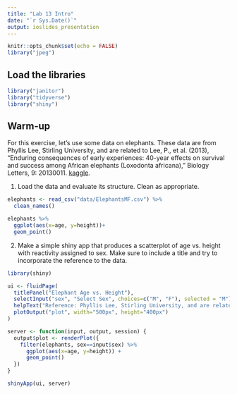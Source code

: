 ```yaml
---
title: "Lab 13 Intro"
date: "`r Sys.Date()`"
output: ioslides_presentation
---
```


```r
knitr::opts_chunk$set(echo = FALSE)
library("jpeg")
```

## Load the libraries
```r
library("janitor")
library("tidyverse")
library("shiny")
```

## Warm-up
For this exercise, let's use some data on elephants. These data are from Phyllis Lee, Stirling University, and are related to Lee, P., et al. (2013), "Enduring consequences of early experiences: 40-year effects on survival and success among African elephants (Loxodonta africana)," Biology Letters, 9: 20130011. [kaggle](https://www.kaggle.com/mostafaelseidy/elephantsmf).  

1. Load the data and evaluate its structure. Clean as appropriate.
```r
elephants <- read_csv("data/ElephantsMF.csv") %>%
  clean_names()
```

```r
elephants %>%
  ggplot(aes(x=age, y=height))+
  geom_point()
```

2. Make a simple shiny app that produces a scatterplot of age vs. height with reactivity assigned to sex. Make sure to include a title and try to incorporate the reference to the data.

```r
library(shiny)

ui <- fluidPage(
  titlePanel("Elephant Age vs. Height"),
  selectInput("sex", "Select Sex", choices=c("M", "F"), selected = "M"),
  helpText("Reference: Phyllis Lee, Stirling University, and are related to Lee, P., et al. (2013), Enduring consequences of early experiences: 40-year effects on survival and success among African elephants (Loxodonta africana), Biology Letters, 9: 20130011."),
  plotOutput("plot", width="500px", height="400px")
)

server <- function(input, output, session) {
  output$plot <- renderPlot({
    filter(elephants, sex==input$sex) %>%
      ggplot(aes(x=age, y=height)) +
      geom_point()
  })
}

shinyApp(ui, server)
```
